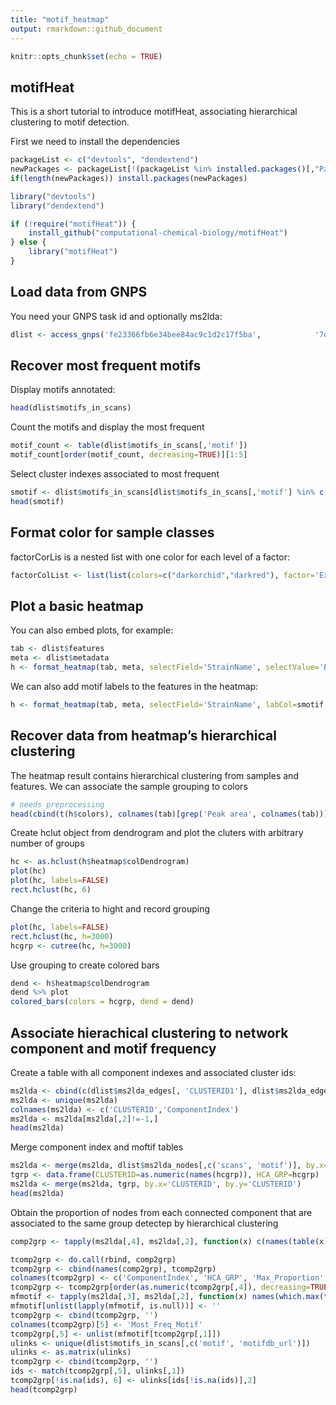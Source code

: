 ```yaml
---
title: "motif_heatmap"
output: rmarkdown::github_document
---
```


```r
knitr::opts_chunk$set(echo = TRUE)
```

## motifHeat

This is a short tutorial to introduce motifHeat, associating hierarchical clustering to motif detection.

First we need to install the dependencies

```r
packageList <- c("devtools", "dendextend")
newPackages <- packageList[!(packageList %in% installed.packages()[,"Package"])]
if(length(newPackages)) install.packages(newPackages)

library("devtools")
library("dendextend")

if (!require("motifHeat")) {
    install_github("computational-chemical-biology/motifHeat")
} else {
    library("motifHeat")
}
```

## Load data from GNPS

You need your GNPS task id and optionally ms2lda:

```r
dlist <- access_gnps('fe23366fb6e34bee84ac9c1d2c17f5ba',            '7d7e7ed46a954dcbbf3b537e05c9792f')
```

## Recover most frequent motifs

Display motifs annotated:
```r
head(dlist$motifs_in_scans)
```

Count the motifs and display the most frequent

```r
motif_count <- table(dlist$motifs_in_scans[,'motif'])
motif_count[order(motif_count, decreasing=TRUE)][1:5]
```

Select cluster indexes associated to most frequent

```r
smotif <- dlist$motifs_in_scans[dlist$motifs_in_scans[,'motif'] %in% c('motif_445'), c('scan', 'motif')]
head(smotif)
```

## Format color for sample classes

factorCorLis is a nested list with one color for each level of a factor:
```r
factorColList <- list(list(colors=c("darkorchid","darkred"), factor='Extraction'), list(colors=c("green", "darkgreen"), factor='Trimethoprim'))
```


## Plot a basic heatmap

You can also embed plots, for example:

```r
tab <- dlist$features
meta <- dlist$metadata
h <- format_heatmap(tab, meta, selectField='StrainName', selectValue='Burkholderia dolosa AU0645  Genomovar type VI', factorColList=factorColList)
```
We can also add motif labels to the features in the heatmap:

```r
h <- format_heatmap(tab, meta, selectField='StrainName', labCol=smotif, selectValue='Burkholderia dolosa AU0645  Genomovar type VI', factorColList=factorColList)
```

## Recover data from heatmap's hierarchical clustering

The heatmap result contains hierarchical clustering from samples and features. We can associate the sample grouping to colors
```r
# needs preprocessing
head(cbind(t(h$colors), colnames(tab)[grep('Peak area', colnames(tab))])[h$heatmap$rowInd,])

```

Create hclut object from dendrogram and plot the cluters with arbitrary number of groups

```r
hc <- as.hclust(h$heatmap$colDendrogram)
plot(hc)
plot(hc, labels=FALSE)
rect.hclust(hc, 6)
```

Change the criteria to hight and record grouping

```r
plot(hc, labels=FALSE)
rect.hclust(hc, h=3000)
hcgrp <- cutree(hc, h=3000)
```

Use grouping to create colored bars

```r
dend <- h$heatmap$colDendrogram
dend %>% plot 
colored_bars(colors = hcgrp, dend = dend) 
```

## Associate hierachical clustering to network component and motif frequency

Create a table with all component indexes and associated cluster ids:
```r
ms2lda <- cbind(c(dlist$ms2lda_edges[, 'CLUSTERID1'], dlist$ms2lda_edges[, 'CLUSTERID2']), rep(dlist$ms2lda_edges[, 'ComponentIndex'], 2))
ms2lda <- unique(ms2lda)
colnames(ms2lda) <- c('CLUSTERID','ComponentIndex')
ms2lda <- ms2lda[ms2lda[,2]!=-1,]
head(ms2lda)

```

Merge component index and moftif tables
```r
ms2lda <- merge(ms2lda, dlist$ms2lda_nodes[,c('scans', 'motif')], by.x='CLUSTERID', by.y='scans')
tgrp <- data.frame(CLUSTERID=as.numeric(names(hcgrp)), HCA_GRP=hcgrp) 
ms2lda <- merge(ms2lda, tgrp, by.x='CLUSTERID', by.y='CLUSTERID')
head(ms2lda)
```

Obtain the proportion of nodes from each connected component that are associated to the same group detectep by hierarchical clustering
```r
comp2grp <- tapply(ms2lda[,4], ms2lda[,2], function(x) c(names(table(x))[which.max(table(x))], max(table(x))/length(x), length(x)))

tcomp2grp <- do.call(rbind, comp2grp)
tcomp2grp <- cbind(names(comp2grp), tcomp2grp)
colnames(tcomp2grp) <- c('ComponentIndex', 'HCA_GRP', 'Max_Proportion', 'Total_Nodes')
tcomp2grp <- tcomp2grp[order(as.numeric(tcomp2grp[,4]), decreasing=TRUE),]
mfmotif <- tapply(ms2lda[,3], ms2lda[,2], function(x) names(which.max(table(unlist(sapply(x, strsplit, ',')))))) 
mfmotif[unlist(lapply(mfmotif, is.null))] <- '' 
tcomp2grp <- cbind(tcomp2grp, '') 
colnames(tcomp2grp)[5] <- 'Most_Freq_Motif' 
tcomp2grp[,5] <- unlist(mfmotif[tcomp2grp[,1]]) 
ulinks <- unique(dlist$motifs_in_scans[,c('motif', 'motifdb_url')]) 
ulinks <- as.matrix(ulinks) 
tcomp2grp <- cbind(tcomp2grp, '')
ids <- match(tcomp2grp[,5], ulinks[,1])
tcomp2grp[!is.na(ids), 6] <- ulinks[ids[!is.na(ids)],2]
head(tcomp2grp)

```
